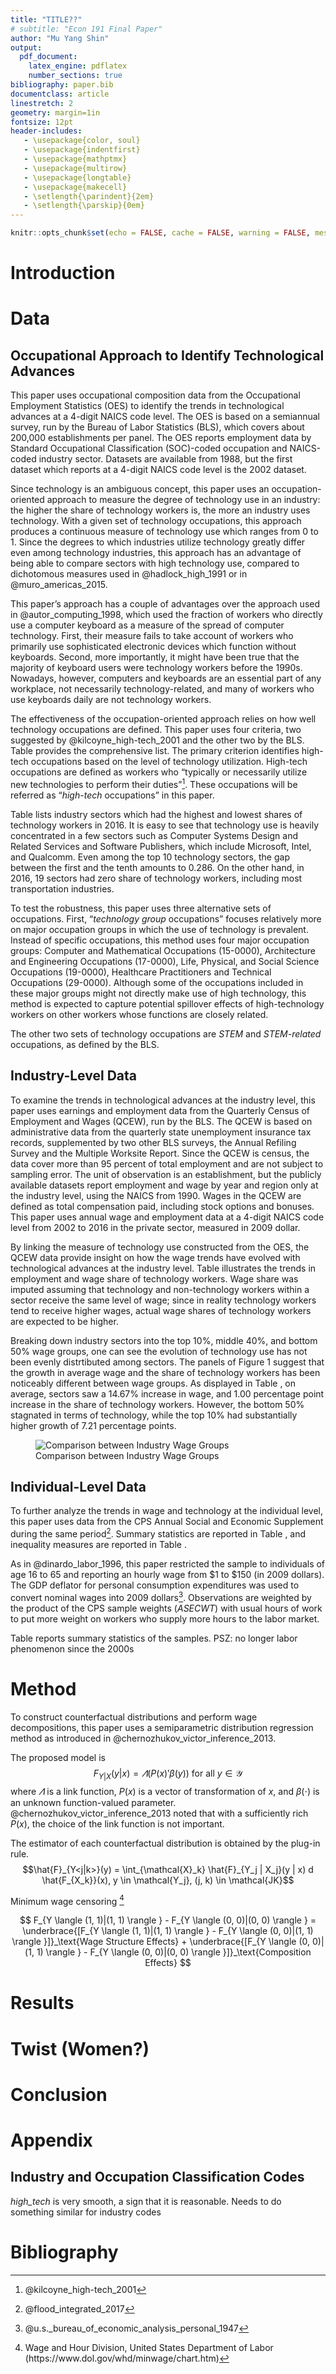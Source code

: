 ```yaml
---
title: "TITLE??"
# subtitle: "Econ 191 Final Paper"
author: "Mu Yang Shin"
output: 
  pdf_document:
    latex_engine: pdflatex
    number_sections: true
bibliography: paper.bib
documentclass: article
linestretch: 2
geometry: margin=1in
fontsize: 12pt
header-includes:
   - \usepackage{color, soul}
   - \usepackage{indentfirst}
   - \usepackage{mathptmx}
   - \usepackage{multirow}
   - \usepackage{longtable}
   - \usepackage{makecell}
   - \setlength{\parindent}{2em}
   - \setlength{\parskip}{0em}
---
```

<!-- nocite: |  -->
<!--   @piketty_distributional_2016 -->
```r
knitr::opts_chunk$set(echo = FALSE, cache = FALSE, warning = FALSE, message = FALSE)

```

\newcommand{\inputtable}[1]{
  \begingroup\setstretch{1.0}
  \input{#1}
  \endgroup
}

\newcommand{\lrangle}[1]{
  \langle #1 \rangle
}

\bigskip

\begin{center}
\textbf{ABSTRACT}
\end{center}

\begingroup\setlength{\parindent}{0em}
<!-- \setlength{\leftskip}{4em} -->

\endgroup

\newpage
# Introduction
<!-- (1) motivate your research question,  -->
<!-- (2) clearly state the question,  -->
<!-- (3) briefly outline how you will endeavor to answer the question,  -->
<!-- (4) present your key results, and  -->
<!-- (5) give a roadmap of the rest of the paper -->

<!-- Lit Review -->
<!-- What is known -->
<!-- What types of methods have people used -->

# Data
## Occupational Approach to Identify Technological Advances
This paper uses occupational composition data from the Occupational Employment Statistics (OES) to identify the trends in technological advances at a 4-digit NAICS code level. The OES is based on a semiannual survey, run by the Bureau of Labor Statistics (BLS), which covers about 200,000 establishments per panel. The OES reports employment data by Standard Occupational Classification (SOC)-coded occupation and NAICS-coded industry sector. Datasets are available from 1988, but the first dataset which reports at a 4-digit NAICS code level is the 2002 dataset.

Since technology is an ambiguous concept, this paper uses an occupation-oriented approach to measure the degree of technology use in an industry: the higher the share of technology workers is, the more an industry uses technology. With a given set of technology occupations, this approach produces a continuous measure of technology use which ranges from 0 to 1. Since the degrees to which industries utilize technology greatly differ even among technology industries, this approach has an advantage of being able to compare sectors with high technology use, compared to dichotomous measures used in @hadlock_high_1991 or in @muro_americas_2015.

This paper's approach has a couple of advantages over the approach used in @autor_computing_1998, which used the fraction of workers who directly use a computer keyboard as a measure of the spread of computer technology. First, their measure fails to take account of workers who primarily use sophisticated electronic devices which function without keyboards. Second, more importantly, it might have been true that the majority of keyboard users were technology workers before the 1990s. Nowadays, however, computers and keyboards are an essential part of any workplace, not necessarily technology-related, and many of workers who use keyboards daily are not technology workers.

The effectiveness of the occupation-oriented approach relies on how well technology occupations are defined. This paper uses four criteria, two suggested by @kilcoyne_high-tech_2001 and the other two by the BLS. Table \ref{tab:tab_tech_occ} provides the comprehensive list. The primary criterion identifies high-tech occupations based on the level of technology utilization. High-tech occupations are defined as workers who "typically or necessarily utilize new technologies to perform their duties"[^high-tech-occupations]. These occupations will be referred as "*high-tech* occupations" in this paper. 

Table \ref{tab:tab_top_bottom_tech_ind} lists industry sectors which had the highest and lowest shares of technology workers in 2016. It is easy to see that technology use is heavily concentrated in a few sectors such as Computer Systems Design and Related Services and Software Publishers, which include Microsoft, Intel, and Qualcomm. Even among the top 10 technology sectors, the gap between the first and the tenth amounts to 0.286. On the other hand, in 2016, 19 sectors had zero share of technology workers, including most transportation industries.

[^high-tech-occupations]: @kilcoyne_high-tech_2001

<!-- TABLE: High-tech and low-tech industry sectors -->
<!-- \begingroup\setstretch{1.0} -->
<!-- \input{tex/top_bottom_tech_ind_manual.tex} -->
<!-- \endgroup -->

\inputtable{tex/top_bottom_tech_ind_manual.tex}

To test the robustness, this paper uses three alternative sets of occupations. First, "*technology group* occupations" focuses relatively more on major occupation groups in which the use of technology is prevalent. Instead of specific occupations, this method uses four major occupation groups: Computer and Mathematical Occupations (15-0000), Architecture and Engineering Occupations (17-0000), Life, Physical, and Social Science Occupations (19-0000), Healthcare Practitioners and Technical Occupations (29-0000). Although some of the occupations included in these major groups might not directly make use of high technology, this method is expected to capture potential spillover effects of high-technology workers on other workers whose functions are closely related.

The other two sets of technology occupations are *STEM* and *STEM-related* occupations, as defined by the BLS. 

## Industry-Level Data
To examine the trends in technological advances at the industry level, this paper uses earnings and employment data from the Quarterly Census of Employment and Wages (QCEW), run by the BLS. The QCEW is based on administrative data from the quarterly state unemployment insurance tax records, supplemented by two other BLS surveys, the Annual Refiling Survey and the Multiple Worksite Report. Since the QCEW is census, the data cover more than 95 percent of total employment and are not subject to sampling error. The unit of observation is an establishment, but the publicly available datasets report employment and wage by year and region only at the industry level, using the NAICS from 1990. Wages in the QCEW are defined as total compensation paid, including stock options and bonuses. This paper uses annual wage and employment data at a 4-digit NAICS code level from 2002 to 2016 in the private sector, measured in 2009 dollar.

By linking the measure of technology use constructed from the OES, the QCEW data provide insight on how the wage trends have evolved with technological advances at the industry level. Table \ref{tab:tab_industry_tech_share} illustrates the trends in employment and wage share of technology workers. Wage share was imputed assuming that technology and non-technology workers within a sector receive the same level of wage; since in reality technology workers tend to receive higher wages, actual wage shares of technology workers are expected to be higher.

<!-- TAB: Employment/Wage share of technology workers - from QCEW and OES -->
\begingroup\setstretch{1.0}
\input{tex/industry_tech_share.tex}
\endgroup
<!-- TODO: wage share imputation note  -->

Breaking down industry sectors into the top 10%, middle 40%, and bottom 50% wage groups, one can see the evolution of technology use has not been evenly distrtibuted among sectors. The panels of Figure 1 suggest that the growth in average wage and the share of technology workers has been noticeably different between wage groups. As displayed in Table \ref{tab:tab_industry_trends_by_group}, on average, sectors saw a 14.67% increase in wage, and 1.00 percentage point increase in the share of technology workers. However, the bottom 50% stagnated in terms of technology, while the top 10% had substantially higher growth of 7.21 percentage points. 

<!-- TAB: Industry trends by group -->
\begingroup\setstretch{1.0}
\input{tex/industry_trends_by_group.tex}
\endgroup


![Comparison between Industry Wage Groups](png/industry_trends_by_year_group.png)

## Individual-Level Data
To further analyze the trends in wage and technology at the individual level, this paper uses data from the CPS Annual Social and Economic Supplement during the same period[^IPUMS]. Summary statistics are reported in Table \ref{tab:tab_aces_summary}, and inequality measures are reported in Table \ref{tab:tab_wage_ineq_measures}.

[^IPUMS]: @flood_integrated_2017

As in @dinardo_labor_1996, this paper restricted the sample to individuals of age 16 to 65 and reporting an hourly wage from $1 to $150 (in 2009 dollars). The GDP deflator for personal consumption expenditures was used to convert nominal wages into 2009 dollars[^deflator]. Observations are weighted by the product of the CPS sample weights (*ASECWT*) with usual hours of work to put more weight on workers who supply more hours to the labor market.

[^deflator]: @u.s._bureau_of_economic_analysis_personal_1947

<!-- TODO: Make observations, summary and inequality -->
Table \ref{tab:tab_aces_summary} reports summary statistics of the samples. PSZ: no longer labor phenomenon since the 2000s 

<!-- FIG: CPS Summary Statistics -->
\begingroup\setstretch{1.0}
\input{tex/aces_summary_manual.tex}
\endgroup


# Method
To construct counterfactual distributions and perform wage decompositions, this paper uses a semiparametric distribution regression method as introduced in @chernozhukov_victor_inference_2013. 

The proposed model is
$$F_{Y|X} (y|x) = \varLambda(P(x)' \beta(y)) \text{ for all } y \in \mathcal{Y}$$
where $\varLambda$ is a link function, $P(x)$ is a vector of transformation of $x$, and $\beta(\cdot)$ is an unknown function-valued parameter. @chernozhukov_victor_inference_2013 noted that with a sufficiently rich $P(x)$, the choice of the link function is not important.

The estimator of each counterfactual distribution is obtained by the plug-in rule.
$$\hat{F}_{Y<j|k>}(y) = \int_{\mathcal{X}_k} \hat{F}_{Y_j | X_j}(y | x) d \hat{F_{X_k}}(x), y \in \mathcal{Y_j}, (j, k) \in \mathcal{JK}$$

Minimum wage censoring [^min_wage]

[^min_wage]: Wage and Hour Division, United States Department of Labor (https://www.dol.gov/whd/minwage/chart.htm)

$$
F_{Y \lrangle{(1, 1)|(1, 1)}} - F_{Y \lrangle{(0, 0)|(0, 0)}} = 
  \underbrace{[F_{Y \lrangle{(1, 1)|(1, 1)}} - F_{Y \lrangle{(0, 0)|(1, 1)}}]}_\text{Wage Structure Effects} + 
  \underbrace{[F_{Y \lrangle{(0, 0)|(1, 1)}} - F_{Y \lrangle{(0, 0)|(0, 0)}}]}_\text{Composition Effects}
$$

# Results
<!-- Graph as in the paper -->

# Twist (Women?)

# Conclusion
<!-- 1 Paragraph + Future Research -->

\newpage

# Appendix
## Industry and Occupation Classification Codes
*high_tech* is very smooth, a sign that it is reasonable. Needs to do something similar for industry codes

<!-- TABLE: 4 Definitions of tech occupations - maybe appendix? -->
\begingroup\setstretch{1.0}
\input{tex/tech_occ_manual.tex}
\endgroup

<!-- FIG: Wage inequality measure over time -->
\begingroup\setstretch{1.0}
\input{tex/wage_ineq_measures_manual.tex}
\endgroup

\newpage

# Bibliography